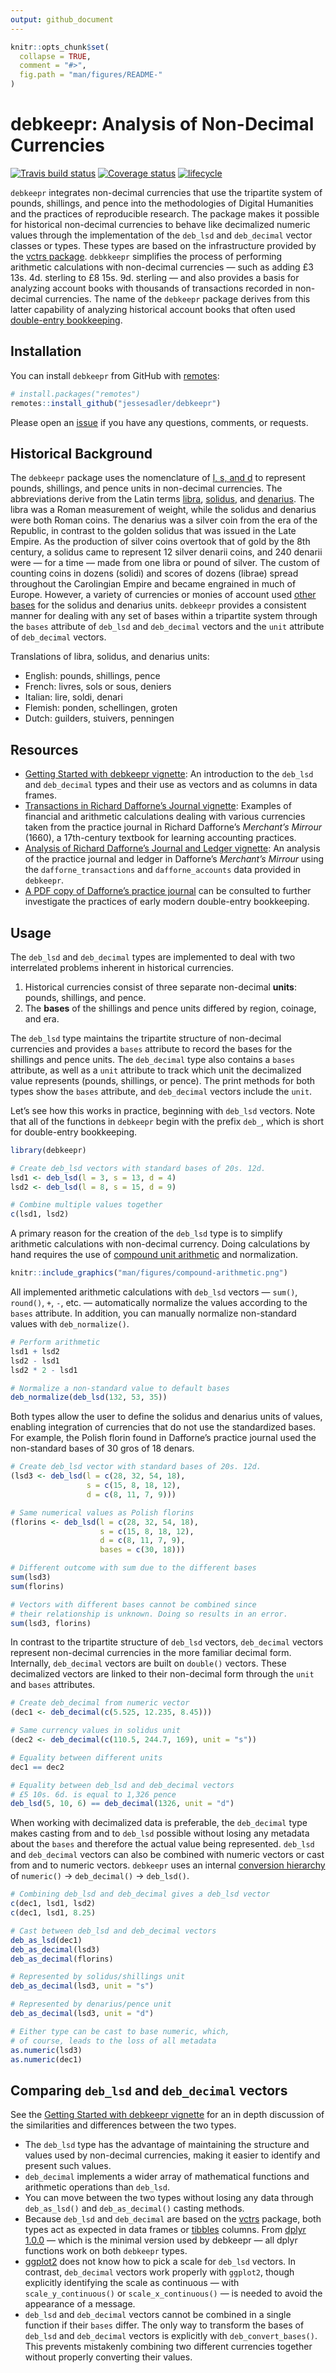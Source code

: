 ```yaml
---
output: github_document
---
```


```r
knitr::opts_chunk$set(
  collapse = TRUE,
  comment = "#>",
  fig.path = "man/figures/README-"
)
```

# debkeepr: Analysis of Non-Decimal Currencies

[![Travis build status](https://travis-ci.org/jessesadler/debkeepr.svg?branch=master)](https://travis-ci.org/jessesadler/debkeepr)
[![Coverage status](https://codecov.io/gh/jessesadler/debkeepr/branch/master/graph/badge.svg)](https://codecov.io/github/jessesadler/debkeepr?branch=master)
[![lifecycle](https://img.shields.io/badge/lifecycle-experimental-orange.svg)](https://www.tidyverse.org/lifecycle/#experimental)

`debkeepr` integrates non-decimal currencies that use the tripartite system of pounds, shillings, and pence into the methodologies of Digital Humanities and the practices of reproducible research. The package makes it possible for historical non-decimal currencies to behave like decimalized numeric values through the implementation of the `deb_lsd` and `deb_decimal` vector classes or types. These types are based on the infrastructure provided by the [vctrs package](https://vctrs.r-lib.org/). `debkkeepr` simplifies the process of performing arithmetic calculations with non-decimal currencies — such as adding £3 13s. 4d. sterling to £8 15s. 9d. sterling — and also provides a basis for analyzing account books with thousands of transactions recorded in non-decimal currencies. The name of the `debkeepr` package derives from this latter capability of analyzing historical account books that often used [double-entry bookkeeping](https://en.wikipedia.org/wiki/Double-entry_bookkeeping_system).

## Installation
You can install `debkeepr` from GitHub with [remotes](https://remotes.r-lib.org):

```r
# install.packages("remotes")
remotes::install_github("jessesadler/debkeepr")
```

Please open an [issue](https://github.com/jessesadler/debkeepr/issues) if you have any questions, comments, or requests.

## Historical Background
The `debkeepr` package uses the nomenclature of [l, s, and d](https://en.wikipedia.org/wiki/%C2%A3sd) to represent pounds, shillings, and pence units in non-decimal currencies. The abbreviations derive from the Latin terms [libra](https://en.wikipedia.org/wiki/French_livre), [solidus](https://en.wikipedia.org/wiki/Solidus_(coin)), and [denarius](https://en.wikipedia.org/wiki/Denarius). The libra was a Roman measurement of weight, while the solidus and denarius were both Roman coins. The denarius was a silver coin from the era of the Republic, in contrast to the golden solidus that was issued in the Late Empire. As the production of silver coins overtook that of gold by the 8th century, a solidus came to represent 12 silver denarii coins, and 240 denarii were — for a time — made from one libra or pound of silver. The custom of counting coins in dozens (solidi) and scores of dozens (librae) spread throughout the Carolingian Empire and became engrained in much of Europe. However, a variety of currencies or monies of account used [other bases](https://en.wikipedia.org/wiki/Non-decimal_currency) for the solidus and denarius units. `debkeepr` provides a consistent manner for dealing with any set of bases within a tripartite system through the `bases` attribute of `deb_lsd` and `deb_decimal` vectors and the `unit` attribute of `deb_decimal` vectors.

Translations of libra, solidus, and denarius units:

- English: pounds, shillings, pence
- French: livres, sols or sous, deniers
- Italian: lire, soldi, denari
- Flemish: ponden, schellingen, groten
- Dutch: guilders, stuivers, penningen

## Resources
- [Getting Started with debkeepr vignette](https://jessesadler.github.io/debkeepr/articles/debkeepr.html): An introduction to the `deb_lsd` and `deb_decimal` types and their use as vectors and as columns in data frames.
- [Transactions in Richard Dafforne’s Journal vignette](https://jessesadler.github.io/debkeepr/articles/transactions.html): Examples of financial and arithmetic calculations dealing with various currencies taken from the practice journal in Richard Dafforne’s *Merchant’s Mirrour* (1660), a 17th-century textbook for learning accounting practices.
- [Analysis of Richard Dafforne’s Journal and Ledger vignette](https://jessesadler.github.io/debkeepr/articles/ledger.html): An analysis of the practice journal and ledger in Dafforne’s *Merchant’s Mirrour* using the `dafforne_transactions` and `dafforne_accounts` data provided in `debkeepr`.
- [A PDF copy of Dafforne’s practice journal](https://github.com/jessesadler/debkeepr/blob/master/data-raw/dafforne-journal.pdf) can be consulted to further investigate the practices of early modern double-entry bookkeeping.

## Usage
The `deb_lsd` and `deb_decimal` types are implemented to deal with two interrelated problems inherent in historical currencies.

1. Historical currencies consist of three separate non-decimal **units**: pounds, shillings, and pence.
2. The **bases** of the shillings and pence units differed by region, coinage, and era.

The `deb_lsd` type maintains the tripartite structure of non-decimal currencies and provides a `bases` attribute to record the bases for the shillings and pence units. The `deb_decimal` type also contains a `bases` attribute, as well as a `unit` attribute to track which unit the decimalized value represents (pounds, shillings, or pence). The print methods for both types show the `bases` attribute, and `deb_decimal` vectors include the `unit`.

Let's see how this works in practice, beginning with `deb_lsd` vectors. Note that all of the functions in `debkeepr` begin with the prefix `deb_`, which is short for double-entry bookkeeping.

```r
library(debkeepr)

# Create deb_lsd vectors with standard bases of 20s. 12d.
lsd1 <- deb_lsd(l = 3, s = 13, d = 4)
lsd2 <- deb_lsd(l = 8, s = 15, d = 9)

# Combine multiple values together
c(lsd1, lsd2)
```

A primary reason for the creation of the `deb_lsd` type is to simplify arithmetic calculations with non-decimal currency. Doing calculations by hand requires the use of [compound unit arithmetic](https://en.wikipedia.org/wiki/Arithmetic#Compound_unit_arithmetic) and normalization.

```r
knitr::include_graphics("man/figures/compound-arithmetic.png")
```

All implemented arithmetic calculations with `deb_lsd` vectors — `sum()`, `round()`, `+`, `-`, etc. — automatically normalize the values according to the `bases` attribute. In addition, you can manually normalize non-standard values with `deb_normalize()`.

```r
# Perform arithmetic
lsd1 + lsd2
lsd2 - lsd1
lsd2 * 2 - lsd1

# Normalize a non-standard value to default bases
deb_normalize(deb_lsd(132, 53, 35))
```

Both types allow the user to define the solidus and denarius units of values, enabling integration of currencies that do not use the standardized bases. For example, the Polish florin found in Dafforne's practice journal used the non-standard bases of 30 gros of 18 denars.

```r
# Create deb_lsd vector with standard bases of 20s. 12d.
(lsd3 <- deb_lsd(l = c(28, 32, 54, 18),
                 s = c(15, 8, 18, 12),
                 d = c(8, 11, 7, 9)))

# Same numerical values as Polish florins
(florins <- deb_lsd(l = c(28, 32, 54, 18),
                    s = c(15, 8, 18, 12),
                    d = c(8, 11, 7, 9),
                    bases = c(30, 18)))

# Different outcome with sum due to the different bases
sum(lsd3)
sum(florins)

# Vectors with different bases cannot be combined since
# their relationship is unknown. Doing so results in an error.
sum(lsd3, florins)
```

In contrast to the tripartite structure of `deb_lsd` vectors, `deb_decimal` vectors represent non-decimal currencies in the more familiar decimal form. Internally, `deb_decimal` vectors are built on `double()` vectors. These decimalized vectors are linked to their non-decimal form through the `unit` and `bases` attributes.

```r
# Create deb_decimal from numeric vector
(dec1 <- deb_decimal(c(5.525, 12.235, 8.45)))

# Same currency values in solidus unit
(dec2 <- deb_decimal(c(110.5, 244.7, 169), unit = "s"))

# Equality between different units
dec1 == dec2

# Equality between deb_lsd and deb_decimal vectors
# £5 10s. 6d. is equal to 1,326 pence
deb_lsd(5, 10, 6) == deb_decimal(1326, unit = "d")
```

When working with decimalized data is preferable, the `deb_decimal` type makes casting from and to `deb_lsd` possible without losing any metadata about the `bases` and therefore the actual value being represented. `deb_lsd` and `deb_decimal` vectors can also be combined with numeric vectors or cast from and to numeric vectors. `debkeepr` uses an internal [conversion hierarchy](https://vctrs.r-lib.org/articles/type-size.html) of `numeric()` -> `deb_decimal()` -> `deb_lsd()`.

```r
# Combining deb_lsd and deb_decimal gives a deb_lsd vector
c(dec1, lsd1, lsd2)
c(dec1, lsd1, 8.25)

# Cast between deb_lsd and deb_decimal vectors
deb_as_lsd(dec1)
deb_as_decimal(lsd3)
deb_as_decimal(florins)

# Represented by solidus/shillings unit
deb_as_decimal(lsd3, unit = "s")

# Represented by denarius/pence unit
deb_as_decimal(lsd3, unit = "d")

# Either type can be cast to base numeric, which,
# of course, leads to the loss of all metadata
as.numeric(lsd3)
as.numeric(dec1)
```

## Comparing `deb_lsd` and `deb_decimal` vectors

See the [Getting Started with debkeepr vignette](https://jessesadler.github.io/debkeepr/articles/debkeepr.html) for an in depth discussion of the similarities and differences between the two types.

- The `deb_lsd` type has the advantage of maintaining the structure and values used by non-decimal currencies, making it easier to identify and present such values.
- `deb_decimal` implements a wider array of mathematical functions and arithmetic operations than `deb_lsd`.
- You can move between the two types without losing any data through `deb_as_lsd()` and `deb_as_decimal()` casting methods.
- Because `deb_lsd` and `deb_decimal` are based on the [vctrs](https://vctrs.r-lib.org/) package, both types act as expected in data frames or [tibbles](https://tibble.tidyverse.org) columns. From [dplyr 1.0.0](https://www.tidyverse.org/blog/2020/06/dplyr-1-0-0/) — which is the minimal version used by debkeepr — all dplyr functions work on both `debkeepr` types.
- [ggplot2](https://ggplot2.tidyverse.org) does not know how to pick a scale for `deb_lsd` vectors. In contrast, `deb_decimal` vectors work properly with `ggplot2`, though explicitly identifying the scale as continuous — with `scale_y_continuous()` or `scale_x_continuous()` — is needed to avoid the appearance of a message.
- `deb_lsd` and `deb_decimal` vectors cannot be combined in a single function if their `bases` differ. The only way to transform the bases of `deb_lsd` and `deb_decimal` vectors is explicitly with `deb_convert_bases()`. This prevents mistakenly combining two different currencies together without properly converting their values.
